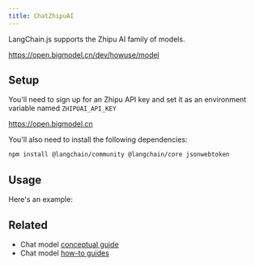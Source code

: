 ```yaml
---
title: ChatZhipuAI
---
```


LangChain.js supports the Zhipu AI family of models.

https://open.bigmodel.cn/dev/howuse/model

## Setup

You'll need to sign up for an Zhipu API key and set it as an environment variable named `ZHIPUAI_API_KEY`

https://open.bigmodel.cn

You'll also need to install the following dependencies:


<IntegrationInstallTooltip/>

```bash npm
npm install @langchain/community @langchain/core jsonwebtoken
```

## Usage

Here's an example:


<IntegrationZhipuai />

## Related

- Chat model [conceptual guide](/oss/langchain/models)
- Chat model [how-to guides](/oss/langchain/models)
